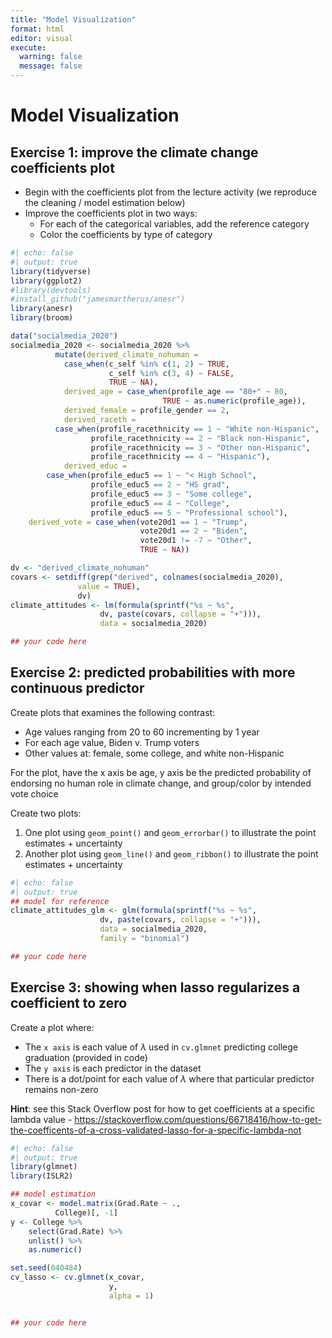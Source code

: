 ```yaml
---
title: "Model Visualization"
format: html
editor: visual
execute: 
  warning: false
  message: false
---
```


# Model Visualization

## Exercise 1: improve the climate change coefficients plot

-   Begin with the coefficients plot from the lecture activity (we reproduce the cleaning / model estimation below)
-   Improve the coefficients plot in two ways:
    -   For each of the categorical variables, add the reference category
    -   Color the coefficients by type of category

```r
#| echo: false
#| output: true 
library(tidyverse)
library(ggplot2)
#library(devtools)
#install_github("jamesmartherus/anesr")
library(anesr)
library(broom)

data("socialmedia_2020")
socialmedia_2020 <- socialmedia_2020 %>%
          mutate(derived_climate_nohuman = 
            case_when(c_self %in% c(1, 2) ~ TRUE, 
                      c_self %in% c(3, 4) ~ FALSE, 
                      TRUE ~ NA),
            derived_age = case_when(profile_age == "80+" ~ 80, 
                                  TRUE ~ as.numeric(profile_age)),
            derived_female = profile_gender == 2,
            derived_raceth = 
          case_when(profile_racethnicity == 1 ~ "White non-Hispanic",
                  profile_racethnicity == 2 ~ "Black non-Hispanic",
                  profile_racethnicity == 3 ~ "Other non-Hispanic",
                  profile_racethnicity == 4 ~ "Hispanic"),
            derived_educ = 
        case_when(profile_educ5 == 1 ~ "< High School",
                  profile_educ5 == 2 ~ "HS grad",
                  profile_educ5 == 3 ~ "Some college",
                  profile_educ5 == 4 ~ "College",
                  profile_educ5 == 5 ~ "Professional school"),
    derived_vote = case_when(vote20d1 == 1 ~ "Trump",
                             vote20d1 == 2 ~ "Biden",
                             vote20d1 != -7 ~ "Other",
                             TRUE ~ NA))

dv <- "derived_climate_nohuman"
covars <- setdiff(grep("derived", colnames(socialmedia_2020), 
               value = TRUE),
               dv)
climate_attitudes <- lm(formula(sprintf("%s ~ %s",
                    dv, paste(covars, collapse = "+"))),
                    data = socialmedia_2020) 

## your code here 

```

## Exercise 2: predicted probabilities with more continuous predictor

Create plots that examines the following contrast:

-   Age values ranging from 20 to 60 incrementing by 1 year
-   For each age value, Biden v. Trump voters
-   Other values at: female, some college, and white non-Hispanic

For the plot, have the x axis be age, y axis be the predicted probability of endorsing no human role in climate change, and group/color by intended vote choice

Create two plots:

1.  One plot using `geom_point()` and `geom_errorbar()` to illustrate the point estimates + uncertainty
2.  Another plot using `geom_line()` and `geom_ribbon()` to illustrate the point estimates + uncertainty

```r
#| echo: false
#| output: true 
## model for reference
climate_attitudes_glm <- glm(formula(sprintf("%s ~ %s",
                    dv, paste(covars, collapse = "+"))),
                    data = socialmedia_2020,
                    family = "binomial")  

## your code here

```


## Exercise 3: showing when lasso regularizes a coefficient to zero

Create a plot where:

-   The `x axis` is each value of $\lambda$ used in `cv.glmnet` predicting college graduation (provided in code)
-   The `y axis` is each predictor in the dataset
-   There is a dot/point for each value of $\lambda$ where that particular predictor remains non-zero

**Hint**: see this Stack Overflow post for how to get coefficients at a specific lambda value - <https://stackoverflow.com/questions/66718416/how-to-get-the-coefficents-of-a-cross-validated-lasso-for-a-specific-lambda-not>

```r
#| echo: false
#| output: true 
library(glmnet)
library(ISLR2)

## model estimation
x_covar <- model.matrix(Grad.Rate ~ ., 
          College)[, -1] 
y <- College %>%
    select(Grad.Rate) %>%
    unlist() %>%
    as.numeric() 

set.seed(040484)
cv_lasso <- cv.glmnet(x_covar, 
                      y,
                      alpha = 1) 


## your code here 
```
